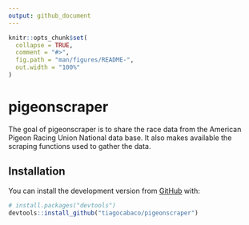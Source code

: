 ```yaml
---
output: github_document
---
```


<!-- README.md is generated from README.Rmd. Please edit that file -->

```r
knitr::opts_chunk$set(
  collapse = TRUE,
  comment = "#>",
  fig.path = "man/figures/README-",
  out.width = "100%"
)
```

# pigeonscraper

<!-- badges: start -->
<!-- badges: end -->

The goal of pigeonscraper is to share the race data from the American Pigeon 
Racing Union National data base. It also makes available the scraping functions 
used to gather the data. 


## Installation

You can install the development version from [GitHub](https://github.com/) with:

``` r
# install.packages("devtools")
devtools::install_github("tiagocabaco/pigeonscraper")
```


